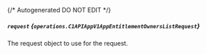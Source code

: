 {/* Autogenerated DO NOT EDIT  */}

##### `request` *{`operations.C1APIAppV1AppEntitlementOwnersListRequest`}*
The request object to use for the request.
<Collapsible>
    <C1APIAppV1AppEntitlementOwnersListRequest/>
</Collapsible>


